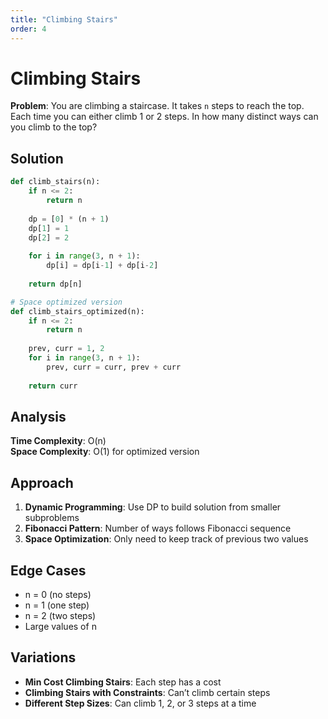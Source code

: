 ```yaml
---
title: "Climbing Stairs"
order: 4
---
```


# Climbing Stairs

**Problem**: You are climbing a staircase. It takes `n` steps to reach the top. Each time you can either climb 1 or 2 steps. In how many distinct ways can you climb to the top?

## Solution

```python
def climb_stairs(n):
    if n <= 2:
        return n
    
    dp = [0] * (n + 1)
    dp[1] = 1
    dp[2] = 2
    
    for i in range(3, n + 1):
        dp[i] = dp[i-1] + dp[i-2]
    
    return dp[n]

# Space optimized version
def climb_stairs_optimized(n):
    if n <= 2:
        return n
    
    prev, curr = 1, 2
    for i in range(3, n + 1):
        prev, curr = curr, prev + curr
    
    return curr
```

## Analysis

**Time Complexity**: O(n)  
**Space Complexity**: O(1) for optimized version

## Approach

1. **Dynamic Programming**: Use DP to build solution from smaller subproblems
2. **Fibonacci Pattern**: Number of ways follows Fibonacci sequence
3. **Space Optimization**: Only need to keep track of previous two values

## Edge Cases

- n = 0 (no steps)
- n = 1 (one step)
- n = 2 (two steps)
- Large values of n

## Variations

- **Min Cost Climbing Stairs**: Each step has a cost
- **Climbing Stairs with Constraints**: Can't climb certain steps
- **Different Step Sizes**: Can climb 1, 2, or 3 steps at a time 